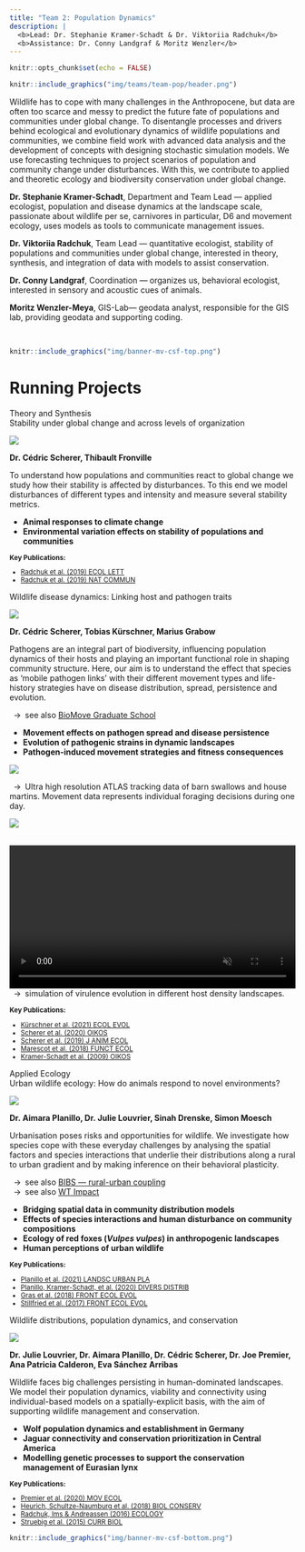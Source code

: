 ```yaml
---
title: "Team 2: Population Dynamics"
description: |
  <b>Lead: Dr. Stephanie Kramer-Schadt & Dr. Viktoriia Radchuk</b>  
  <b>Assistance: Dr. Conny Landgraf & Moritz Wenzler</b>
---
```


```r
knitr::opts_chunk$set(echo = FALSE)
```

```r
knitr::include_graphics("img/teams/team-pop/header.png")
```

<div class='highlightbox'>
  <span class='highlight'>
  Wildlife has to cope with many challenges in the Anthropocene, but data are often too scarce and messy to predict the future fate of populations and communities under global change. To disentangle processes and drivers behind ecological and evolutionary dynamics of wildlife populations and communities, we combine field work with advanced data analysis and the development of concepts with designing stochastic simulation models. We use forecasting techniques to project scenarios of population and community change under disturbances. With this, we contribute to applied and theoretic ecology and biodiversity conservation under global change.
  </span>
</div>

**Dr. Stephanie Kramer-Schadt**, Department and Team Lead — applied ecologist, population and disease dynamics at the landscape scale, passionate about wildlife per se, carnivores in particular, D6 and movement ecology, uses models as tools to communicate management issues.</br>

**Dr. Viktoriia Radchuk**, Team Lead — quantitative ecologist, stability of populations and communities under global change, interested in theory, synthesis, and integration of data with models to assist conservation.</br>

**Dr. Conny Landgraf**, Coordination — organizes us, behavioral ecologist, interested in sensory and acoustic cues of animals.</br>

**Moritz Wenzler-Meya**, GIS-Lab—  geodata analyst, responsible for the GIS lab, providing geodata and supporting coding.</br>
  
<br>

```r
knitr::include_graphics("img/banner-mv-csf-top.png")
```

# Running Projects


<div class='headerbox'><hbox>Theory and Synthesis</hbox></div>


<div class='headerbox-secondary'><hbox-secondary>Stability under global change and across levels of organization</headerbox-secondary></div>

![](img/teams/team-pop/stability.png)

**Dr. Cédric Scherer, Thibault Fronville**

To understand how populations and communities react to global change we study how their stability is affected by disturbances. To this end we model disturbances of different types and intensity and measure several stability metrics.

* **Animal responses to climate change**
* **Environmental variation effects on stability of populations and communities**

<small>
  <b>Key Publications:</b>
  <ul>
    <li>[Radchuk et al. (2019) ECOL LETT](https://doi.org/10.1111/ele.13226)</li>
   <li>[Radchuk et al. (2019) NAT COMMUN](https://doi.org/10.1038/s41467-019-10924-4'>10.1038/s41467-019-10924-4)</li>  
   </ul>
</small>


<div class='headerbox-secondary'><hbox-secondary>Wildlife disease dynamics: Linking host and pathogen traits</headerbox-secondary></div>

![](img/teams/team-pop/disease.png)

**Dr. Cédric Scherer, Tobias Kürschner, Marius Grabow**

Pathogens are an integral part of biodiversity, influencing population dynamics of their hosts and playing an important functional role in shaping community structure. Here, our aim is to understand the effect that species as ‘mobile pathogen links’ with their different movement types and life-history strategies have on disease distribution, spread, persistence and evolution. 

&ensp;&rarr;&ensp;see also [BioMove Graduate School](https://www.bio-move.org/)

* **Movement effects on pathogen spread and disease persistence**
* **Evolution of pathogenic strains in dynamic landscapes**
* **Pathogen-induced movement strategies and fitness consequences**

![](img/teams/team-pop/DOG.gif)

&ensp;&rarr;&ensp;Ultra high resolution ATLAS tracking data of barn swallows and house martins. Movement data represents individual foraging decisions during one day.


<img src="img/Steph_CSF_viro_4.mp4" type="video/mp4">

<br>
<video autoplay loop muted playsinline width="100%">
  <source src="img/Steph_CSF_viro_4.mp4" type="video/mp4">
  Your browser does not support the video tag.
</video>
<br>
&ensp;&rarr;&ensp;simulation of virulence evolution in different host density landscapes.
<br>

<small>
  <b>Key Publications:</b>
  <ul>
    <li>[Kürschner et al. (2021) ECOL EVOL](https://doi.org/10.1002/ece3.7478)</li>
  <li>[Scherer et al. (2020) OIKOS](https://doi.org/10.1111/oik.07002'>10.1111/oik.07002)</li>
  <li>[Scherer et al. (2019) J ANIM ECOL](https://doi.org/10.1111/1365-2656.13070)</li>
  <li>[Marescot et al. (2018) FUNCT ECOL](https://doi.org/10.1111/1365-2435.13059)</li>
    <li>[Kramer-Schadt et al. (2009) OIKOS](https://doi.org/10.1111/j.1600-0706.2008.16582.x)</li>
   </ul>
</small>


<div class='headerbox'><hbox>Applied Ecology</hbox></div>
 
<div class='headerbox-secondary'><hbox-secondary>Urban wildlife ecology: How do animals respond to novel environments?</hbox-secondary></div>

![](img/teams/team-pop/urban.png)

**Dr. Aimara Planillo, Dr. Julie Louvrier, Sinah Drenske, Simon Moesch**

Urbanisation poses risks and opportunities for wildlife. We investigate how species cope with these everyday challenges by analysing the spatial factors and species interactions that underlie their distributions along a rural to urban gradient and by making inference on their behavioral plasticity. 

&ensp;&rarr;&ensp;see also [BIBS — rural-urban coupling](https://www.bbib.org/rural-urban-coupling.html)  
&ensp;&rarr;&ensp;see also [WT Impact](https://www.wtimpact.de/)

* **Bridging spatial data in community distribution models**
* **Effects of species interactions and human disturbance on community compositions**
* **Ecology of red foxes (*Vulpes vulpes*) in anthropogenic landscapes**
* **Human perceptions of urban wildlife**

<small>
  <b>Key Publications:</b>  
  <ul>
    <li>[Planillo et al. (2021) LANDSC URBAN PLA](https://doi.org/10.1016/j.landurbplan.2021.104098'>10.1016/j.landurbplan.2021.104098)</li>
    <li>[Planillo, Kramer-Schadt, et al. (2020)  DIVERS DISTRIB](https://doi.org/10.1111/ddi.13169'>10.1111/ddi.13169)</li>
    <li>[Gras et al. (2018) FRONT ECOL EVOL](https://doi.org/10.3389/fevo.2018.00136)</li>
    <li>[Stillfried et al. (2017) FRONT ECOL EVOL](https://doi.org/10.3389/fevo.2017.00157)</li>
   </ul>
</small>

<div class='headerbox-secondary'><hbox-secondary>Wildlife distributions, population dynamics, and conservation</hbox-secondary></div>

![](img/teams/team-pop/wildlife.png)

**Dr. Julie Louvrier, Dr. Aimara Planillo, Dr. Cédric Scherer, Dr. Joe Premier, Ana Patricia Calderon, Eva Sánchez Arribas**

Wildlife faces big challenges persisting in human-dominated landscapes. We model their population dynamics, viability and connectivity using individual-based models on a spatially-explicit basis, with the aim of supporting wildlife management and conservation.

* **Wolf population dynamics and establishment in Germany**
* **Jaguar connectivity and conservation prioritization in Central America**
* **Modelling genetic processes to support the conservation management of Eurasian lynx**

<small>
  <b>Key Publications:</b>
  <ul>
    <li>[Premier et al. (2020) MOV ECOL](https://doi.org/10.1186/s40462-020-00204-y)</li>
    <li>[Heurich, Schultze-Naumburg et al. (2018) BIOL CONSERV](https://doi.org/10.1016/j.biocon.2018.05.011'>10.1016/j.biocon.2018.05.011)</li>
    <li>[Radchuk, Ims & Andreassen (2016) ECOLOGY ](https://doi.org/10.1890/15-0756.1'>10.1890/15-0756.1)</li>
    <li>[Struebig et al. (2015) CURR BIOL](https://doi.org/10.1016/j.cub.2014.11.067)</li>
   </ul>
</small>


```r
knitr::include_graphics("img/banner-mv-csf-bottom.png")
```
